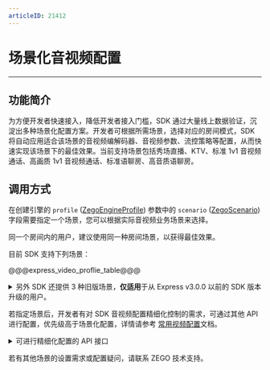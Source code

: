 ```yaml
---
articleID: 21412
---
```

# 场景化音视频配置

- - -

## 功能简介

为方便开发者快速接入，降低开发者接入门槛，SDK 通过大量线上数据验证，沉淀出多种场景化配置方案。开发者可根据所需场景，选择对应的房间模式，SDK 将自动应用适合该场景的音视频编解码器、音视频参数、流控策略等配置，从而快速实现该场景下的最佳效果。当前支持场景包括秀场直播、KTV、标准 1v1 音视频通话、高画质 1v1 音视频通话、标准语聊房、高音质语聊房。

## 调用方式

在创建引擎的 `profile` ([ZegoEngineProfile](/unique-api/express-video-sdk/zh/javascript_uni-app/classes/_zegoexpressdefines_.zegoengineprofile.html#scenario)) 参数中的 `scenario` ([ZegoScenario](/unique-api/express-video-sdk/zh/javascript_uni-app/enums/_zegoexpressdefines_.zegoscenario.html)) 字段需要指定一个场景，您可以根据实际音视频业务场景来选择。

<div class="mk-warning">

同一个房间内的用户，建议使用同一种房间场景，以获得最佳效果。
</div>

目前 SDK 支持下列场景：

@@@express_video_proflie_table@@@




<details class="zg-primary">
    <summary>另外 SDK 还提供 3 种旧版场景，<b>仅适用</b>于从 Express v3.0.0 以前的 SDK 版本升级的用户。</summary>

<div class="mk-warning">


由于以下 3 种旧版场景已废弃，请使用旧版场景的用户尽快迁移到上述的新版场景。
</div>

- General 旧版通用场景。
- Communication 旧版实时通讯场景。
- Live 旧版直播场景。
</details>


若指定场景后，开发者有对 SDK 音视频配置精细化控制的需求，可通过其他 API 进行配置，优先级高于场景化配置，详情请参考 [常用视频配置](!ExpressVideoSDK-AdvancedModule/Common_Video_Configuration)文档。

<details class="zg-primary">
    <summary>可进行精细化配置的 API 接口</summary>

- 视频相关配置
  - [enableCamera](/unique-api/express-video-sdk/zh/javascript_uni-app/classes/_zegoexpressengineapp_.zegoexpressengine.html#enablecamera)
  - [setVideoConfig](/unique-api/express-video-sdk/zh/javascript_uni-app/classes/_zegoexpressengineapp_.zegoexpressengine.html#setvideoconfig)
  - [enableHardwareEncoder](/unique-api/express-video-sdk/zh/javascript_uni-app/classes/_zegoexpressengineapp_.zegoexpressengine.html#enablehardwareencoder)
  - [enableHardwareDecoder](/unique-api/express-video-sdk/zh/javascript_uni-app/classes/_zegoexpressengineapp_.zegoexpressengine.html#enablehardwaredecoder)

- 音频相关配置
  - [setAudioConfig](/unique-api/express-video-sdk/zh/javascript_uni-app/classes/_zegoexpressengineapp_.zegoexpressengine.html#setaudioconfig)
  - [setAudioDeviceMode](/unique-api/express-video-sdk/zh/javascript_uni-app/classes/_zegoexpressengineapp_.zegoexpressengine.html#setaudiodevicemode)

- 音频 3A 处理相关配置
  - [enableAGC](/unique-api/express-video-sdk/zh/javascript_uni-app/classes/_zegoexpressengineapp_.zegoexpressengine.html#enableagc)
  - [enableAEC](/unique-api/express-video-sdk/zh/javascript_uni-app/classes/_zegoexpressengineapp_.zegoexpressengine.html#enableaec)
  - [setAECMode](/unique-api/express-video-sdk/zh/javascript_uni-app/classes/_zegoexpressengineapp_.zegoexpressengine.html#setaecmode)
  - [enableANS](/unique-api/express-video-sdk/zh/javascript_uni-app/classes/_zegoexpressengineapp_.zegoexpressengine.html#enableans)
  - [setANSMode](/unique-api/express-video-sdk/zh/javascript_uni-app/classes/_zegoexpressengineapp_.zegoexpressengine.html#setansmode)

- 流控相关配置
  - [enableTrafficControl](/unique-api/express-video-sdk/zh/javascript_uni-app/classes/_zegoexpressengineapp_.zegoexpressengine.html#enabletrafficcontrol)
  - [setMinVideoBitrateForTrafficControl](/unique-api/express-video-sdk/zh/javascript_uni-app/classes/_zegoexpressengineapp_.zegoexpressengine.html#setminvideobitratefortrafficcontrol)


</details>


<div class="mk-warning">

若有其他场景的设置需求或配置疑问，请联系 ZEGO 技术支持。
</div>
